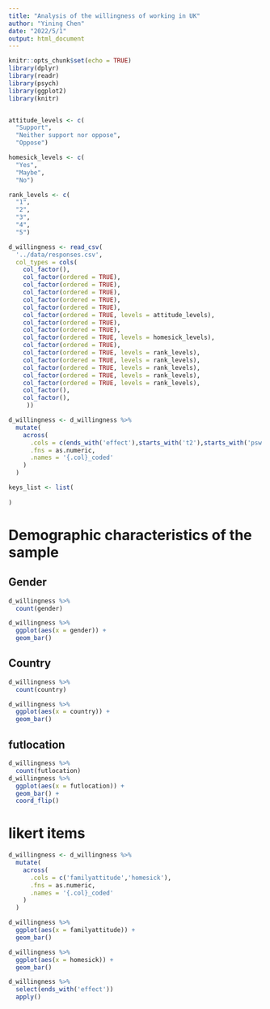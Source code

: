 ```yaml
---
title: "Analysis of the willingness of working in UK"
author: "Yining Chen"
date: "2022/5/1"
output: html_document
---
```


```r
knitr::opts_chunk$set(echo = TRUE)
library(dplyr)
library(readr)
library(psych)
library(ggplot2)
library(knitr)


attitude_levels <- c(
  "Support",
  "Neither support nor oppose",
  "Oppose")

homesick_levels <- c(
  "Yes",
  "Maybe",
  "No")

rank_levels <- c(
  "1",
  "2",
  "3",
  "4",
  "5")

d_willingness <- read_csv(
  '../data/responses.csv',
  col_types = cols(
    col_factor(),
    col_factor(ordered = TRUE),
    col_factor(ordered = TRUE),
    col_factor(ordered = TRUE),
    col_factor(ordered = TRUE),
    col_factor(ordered = TRUE),
    col_factor(ordered = TRUE, levels = attitude_levels),
    col_factor(ordered = TRUE),
    col_factor(ordered = TRUE),
    col_factor(ordered = TRUE, levels = homesick_levels),
    col_factor(ordered = TRUE),
    col_factor(ordered = TRUE, levels = rank_levels),
    col_factor(ordered = TRUE, levels = rank_levels),
    col_factor(ordered = TRUE, levels = rank_levels),
    col_factor(ordered = TRUE, levels = rank_levels),
    col_factor(ordered = TRUE, levels = rank_levels),
    col_factor(),
    col_factor(),
     ))

d_willingness <- d_willingness %>%
  mutate(
    across(
      .cols = c(ends_with('effect'),starts_with('t2'),starts_with('psw'),starts_with('rank')),
      .fns = as.numeric,
      .names = '{.col}_coded'
    )
  )

keys_list <- list(
  
)
```

# Demographic characteristics of the sample

## Gender
```r
d_willingness %>%
  count(gender)

d_willingness %>%
  ggplot(aes(x = gender)) +
  geom_bar()
```

## Country
```r
d_willingness %>%
  count(country)

d_willingness %>%
  ggplot(aes(x = country)) +
  geom_bar()
```

## futlocation
```r
d_willingness %>%
  count(futlocation)
d_willingness %>%
  ggplot(aes(x = futlocation)) +
  geom_bar() +
  coord_flip()

```

# likert items
```r
d_willingness <- d_willingness %>%
  mutate(
    across(
      .cols = c('familyattitude','homesick'),
      .fns = as.numeric,
      .names = '{.col}_coded'
    )
  )

d_willingness %>%
  ggplot(aes(x = familyattitude)) +
  geom_bar()

d_willingness %>%
  ggplot(aes(x = homesick)) +
  geom_bar()
```


```r
d_willingness %>%
  select(ends_with('effect'))
  apply()


```







